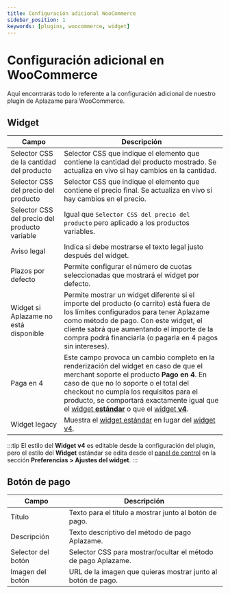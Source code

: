 ```yaml
---
title: Configuración adicional WooCommerce
sidebar_position: 1
keywords: [plugins, woocommerce, widget]
---
```

# Configuración adicional en WooCommerce
Aquí encontrarás todo lo referente a la configuración adicional de nuestro plugin de Aplazame para WooCommerce.

## Widget

Campo | Descripción
----- | -----------
Selector CSS de la cantidad del producto | Selector CSS que indique el elemento que contiene la cantidad del producto mostrado. Se actualiza en vivo si hay cambios en la cantidad.
Selector CSS del precio del producto | Selector CSS que indique el elemento que contiene el precio final. Se actualiza en vivo si hay cambios en el precio.
Selector CSS del precio del producto variable | Igual que `Selector CSS del precio del producto` pero aplicado a los productos variables.
Aviso legal | Indica si debe mostrarse el texto legal justo después del widget.
Plazos por defecto | Permite configurar el número de cuotas seleccionadas que mostrará el widget por defecto.
Widget si Aplazame no está disponible | Permite mostrar un widget diferente si el importe del producto (o carrito) está fuera de los límites configurados para tener Aplazame como método de pago. Con este widget, el cliente sabrá que aumentando el importe de la compra podrá financiarla (o pagarla en 4 pagos sin intereses).
Paga en 4 | Este campo provoca un cambio completo en la renderización del widget en caso de que el merchant soporte el producto **Pago en 4**. En caso de que no lo soporte o el total del checkout no cumpla los requisitos para el producto, se comportará exactamente igual que el [widget **estándar**](../../../api/widget/installment-payment#simulación) o que el [widget **v4**](../../../api/widget/widget-v4).
Widget legacy | Muestra el [widget estándar](../../../api/widget/installment-payment#simulación) en lugar del [widget v4](../../../api/widget/widget-v4).
:::tip
  El estilo del  **Widget v4** es editable desde la configuración del plugin, pero el estilo del **Widget** estándar se edita desde el [panel de control](https://vendors.aplazame.com/) en la sección **Preferencias > Ajustes del widget**.
:::

## Botón de pago

Campo | Descripción
----- | -----------
Título | Texto para el título a mostrar junto al botón de pago.
Descripción | Texto descriptivo del método de pago Aplazame.
Selector del botón | Selector CSS para mostrar/ocultar el método de pago Aplazame.
Imagen del botón | URL de la imagen que quieras mostrar junto al botón de pago.
